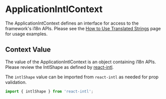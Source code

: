 # ApplicationIntlContext

The ApplicationIntContext defines an interface for access to the framework's i18n APIs.
Please see the [How to Use Translated Strings](/application/terra-application/how-to/use-translated-strings) page for usage examples.

## Context Value

The value of the ApplicationIntlContext is an object containing i18n APIs.
Please review the IntlShape as defined by [react-intl](https://github.com/formatjs/formatjs/blob/master/website/docs/react-intl/api.md#intlshape).

The `intlShape` value can be imported from `react-intl` as needed for prop validation.

```js
import { intlShape } from 'react-intl';
```
